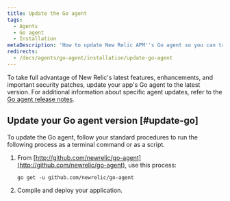 ```yaml
---
title: Update the Go agent
tags:
  - Agents
  - Go agent
  - Installation
metaDescription: 'How to update New Relic APM''s Go agent so you can take advantage of the latest features, enhancements, and important security patches.'
redirects:
  - /docs/agents/go-agent/installation/update-go-agent
---
```


To take full advantage of New Relic's latest features, enhancements, and important security patches, update your app's Go agent to the latest version. For additional information about specific agent updates, refer to the [Go agent release notes](/docs/release-notes/agent-release-notes/go-release-notes).

## Update your Go agent version [#update-go]

To update the Go agent, follow your standard procedures to run the following process as a terminal command or as a script.

1. From [http://github.com/newrelic/go-agent](http://github.com/newrelic/go-agent), use this process:

   ```
   go get -u github.com/newrelic/go-agent
   ```
2. Compile and deploy your application.
